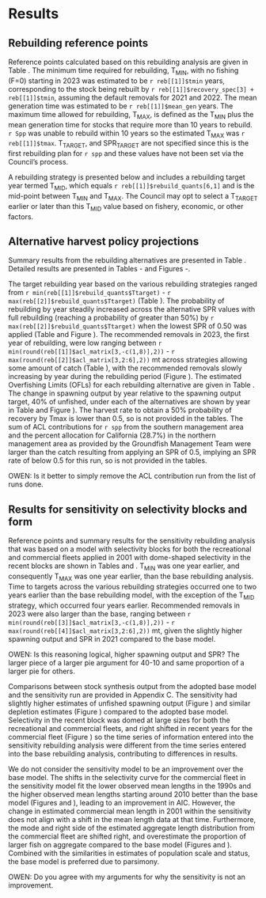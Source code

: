 # Results

## Rebuilding reference points

<!-- The following reference points reported below are based on assumed full removals of `r reb[[1]]$acl_matrix[1,2]` and `r reb[[1]]$acl_matrix[2,2]` mt in 2021 and 2022.  The reference points based on assuming lower removals in 2021 and 2022 are presented as sensitivities later in the results section. -->

Reference points calculated based on this rebuilding analysis are given in Table \ref{tab:ref-points}. The minimum time required for rebuilding, $\text{T}_\text{MIN}$, with no fishing (F=0) starting in 2023 was estimated to be `r reb[[1]]$tmin ` years, corresponding to the stock being rebuilt by `r reb[[1]]$recovery_spec[3] + reb[[1]]$tmin `, assuming the default removals for 2021 and 2022.  The mean generation time was estimated to be `r reb[[1]]$mean_gen ` years. The maximum time allowed for rebuilding, $\text{T}_\text{MAX}$, is defined as the $\text{T}_\text{MIN}$ plus the mean generation time for stocks that require more than 10 years to rebuild.  `r Spp` was unable to rebuild within 10 years so the estimated $\text{T}_\text{MAX}$ was `r reb[[1]]$tmax `. $\text{T}_\text{TARGET}$, and $\text{SPR}_\text{TARGET}$ are not specified since this is the first rebuilding plan for `r spp` and these values have not been set via the Council's process.

A rebuilding strategy is presented below and includes a rebuilding target year termed $\text{T}_\text{MID}$, which equals `r reb[[1]]$rebuild_quants[6,1]` and is the mid-point between $\text{T}_\text{MIN}$ and $\text{T}_\text{MAX}$. The Council may opt to select a $\text{T}_\text{TARGET}$ earlier or later than this $\text{T}_\text{MID}$ value based on fishery, economic, or other factors.

## Alternative harvest policy projections

Summary results from the rebuilding alternatives are presented in Table \ref{tab:reb-options}. Detailed
results are presented in Tables \ref{tab:prob-mat}-\ref{tab:rel-ssb-mat} and Figures \ref{fig:prob-fig}-\ref{fig:ssb-fig}.

The target rebuilding year based on the various rebuilding strategies ranged from `r min(reb[[1]]$rebuild_quants$Ttarget)` - `r max(reb[[2]]$rebuild_quants$Ttarget)` (Table \ref{tab:reb-options}). The probability of rebuilding by year steadily increased across the alternative SPR values with full rebuilding (reaching a probability of greater than 50%) by `r max(reb[[2]]$rebuild_quants$Ttarget)` when the lowest SPR of 0.50 was applied (Table \ref{tab:prob-mat} and Figure \ref{fig:prob-fig}). The recommended removals in 2023, the first year of rebuilding, were low ranging between `r min(round(reb[[1]]$acl_matrix[3,-c(1,8)],2))` - `r max(round(reb[[2]]$acl_matrix[3,2:6],2))` mt across strategies allowing some amount of catch (Table \ref{tab:acl-mat}), with the recommended removals slowly increasing by year during the rebuilding period (Figure \ref{fig:acl-fig}). The estimated Overfishing Limits (OFLs) for each rebuilding alternative are given in Table \ref{tab:ofl-mat}. The change in spawning output by year relative to the spawning output target, 40% of unfished, under each of the alternatives are shown by year in Table \ref{tab:rel-ssb-mat} and Figure \ref{fig:rel-ssb-fig}). The harvest rate to obtain a 50% probability of recovery by Tmax is lower than 0.5, so is not provided in the tables. The sum of ACL contributions for `r spp` from the southern management area and the percent allocation for California (28.7%) in the northern management area as provided by the Groundfish Management Team were larger than the catch resulting from applying an SPR of 0.5, implying an SPR rate of below 0.5 for this run, so is not provided in the tables. 

OWEN: Is it better to simply remove the ACL contribution run from the list of runs done.  

<!-- Reducing the assumed removals in 2021 and 2022 had only a limited impact on the estimated rebuilding by SPR rate (Table \ref{tab:reb-options-catch}). Reducing the removals in 2021 and 2022 decreased the minimum time for rebuilding ($\text{T}_\text{MIN}$) to `r reb[[2]]$recovery_spec[4] + reb[[2]]$tmin `, two years earlier compared to the initial rebuilding alternatives.  The reduction of the $\text{T}_\text{MIN}$ resulted in a decrease in the $\text{T}_\text{MAX}$ to `r reb[[2]]$tmax`. The probability of rebuilding, annual catches, OFLs, and relative spawning outputs by year are shown in Tables \ref{tab:prob-mat-catch} - \ref{tab:rel-ssb-mat-catch}.  -->


## Results for sensitivity on selectivity blocks and form

Reference points and summary results for the sensitivity rebuilding analysis that was based on a model with selectivity blocks for both the recreational and commercial fleets applied in 2001 with dome-shaped selectivity in the recent blocks are shown in Tables \ref{tab:ref-points-block} and \ref{tab:ref-options-block}. $\text{T}_\text{MIN}$ was one year earlier, and consequently $\text{T}_\text{MAX}$ was one year earlier, than the base rebuilding analysis. Time to targets across the various rebuilding strategies occurred one to two years earlier than the base rebuilding model, with the exception of the $\text{T}_\text{MID}$ strategy, which occurred four years earlier. Recommended removals in 2023 were also larger than the base, ranging between `r min(round(reb[[3]]$acl_matrix[3,-c(1,8)],2))` - `r max(round(reb[[4]]$acl_matrix[3,2:6],2))` mt, given the slightly higher spawning output and SPR in 2021 compared to the base model. 

OWEN: Is this reasoning logical, higher spawning output and SPR? The larger piece of a larger pie argument for 40-10 and same proportion of a larger pie for others. 

Comparisons between stock synthesis output from the adopted base model and the sensitivity run are provided in [Appendix C]{#append_c}. The sensitivity had slightly higher estimates of unfished spawning output (Figure \ref{fig:ssb-sens}) and similar depletion estimates (Figure \ref{fig:depl-sens}) compared to the adopted base model. Selectivity in the recent block was domed at large sizes for both the recreational and commercial fleets, and right shifted in recent years for the commercial fleet (Figure \ref{fig:selex-sens}) so the time series of information entered into the sensitivity rebuilding analysis were different from the time series entered into the base rebuilding analysis, contributing to differences in results. 

We do not consider the sensitivity model to be an improvement over the base model. The shifts in the selectivity curve for the commercial fleet in the sensitivity model fit the lower observed mean lengths in the 1990s and the higher observed mean lengths starting around 2010 better than the base model (Figures \ref{fig:MeanLengthFit-base} and \ref{fig:MeanLengthFit-sens}), leading to an improvement in AIC. However, the change in estimated commercial mean length in 2001 within the sensitivity does not align with a shift in the mean length data at that time. Furthermore, the mode and right side of the estimated aggregate length distribution from the commercial fleet are shifted right, and overestimate the proportion of larger fish on aggregate compared to the base model (Figures \ref{fig:aggLenFit-sens} and \ref{fig:aggLenFit-sens}). Combined with the similarities in estimates of population scale and status, the base model is preferred due to parsimony. 

OWEN: Do you agree with my arguments for why the sensitivity is not an improvement. 
